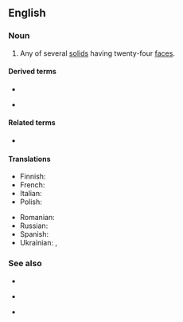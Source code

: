 ==English==

===Noun===
{{en-noun|s|icositetrahedra}}

# {{lb|en|mathematics}} Any of several [[solid]]s having twenty-four [[face]]s.

====Derived terms====
* {{l|en|deltoidal icositetrahedron}}
* {{l|en|pentagonal}} {{l|en|icositetrahedron}}

====Related terms====
* {{l|en|icositetrahedral}}

====Translations====
{{trans-top}}
* Finnish: {{t-needed|fi}}
* French: {{t|fr|icositétraèdre}}
* Italian: {{t|it|icositetraedro}}
* Polish: {{t-needed|pl}}
{{trans-mid}}
* Romanian: {{t+|ro|icositetraedru}}
* Russian: {{t+|ru|двадцатичетырёхгранник}}
* Spanish: {{t|es|icositetraedro}}
* Ukrainian: {{t|uk|двадцятичотирьохгранник}}, {{t|uk|двадцятичотиригранник}}
{{trans-bottom}}

===See also===
* {{l|en|trapezohedron}}
* {{l|en|small}} {{l|en|triakisoctahedron}}
* {{l|en|tetrakis hexahedron}}